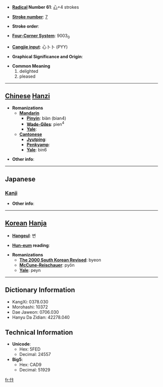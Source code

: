 * '''[[Wiktionary:Chinese radical index| Radical]] Number 61''': [[Wiktionary:Chinese radical index 心|心]]+4 strokes

* '''[[Wiktionary:Chinese total strokes index|Stroke number]]''': [[Wiktionary:Chinese total strokes index 7|7]]

* '''Stroke order''': 

* '''[[Wiktionary:Chinese four corner index|Four-Corner System]]''': 9003<sub>0</sub>

* '''[[Wiktionary:Chinese Cangjie index|Cangjie input]]''': 心卜卜 (PYY)

* '''Graphical Significance and Origin''': 

* '''Common Meaning'''
*#delighted
*# pleased


----

== [[Chinese]] [[Hanzi]] ==

* '''Romanizations'''
** '''[[Mandarin]]'''
*** '''[[Pinyin]]''': biàn (bian4)
*** '''[[Wade-Giles]]''': pien<sup>4</sup>
*** '''[[Yale]]''': 
** '''[[Cantonese]]'''
*** '''[[Jyutping]]''':
*** '''[[Penkyamp]]''': 
*** '''[[Yale]]''': bin6

* '''Other info''': 

----

==Japanese==
===[[Kanji]]===
{{kanji|on readings=[[へん]] (hen), [[べん]] (ben)
|kun readings=[[たのしむ]] (tanoshimu)
}}

* '''Other info''':  

----

== [[Korean]] [[Hanja]] ==

* '''[[Hangeul]]''': 변

* '''[[Hun-eum]] reading''': 

* '''Romanizations'''
** '''[[The 2000 South Korean Revised Romanization|The 2000 South Korean Revised]]''': byeon
** '''[[McCune-Reischauer]]''': pyŏn
** '''[[Yale]]''': peyn

----

== Dictionary Information ==

* KangXi: 0378.030
* Morohashi: 10372
* Dae Jaweon: 0706.030
* Hanyu Da Zidian: 42278.040

== Technical Information ==

* '''Unicode''':
** Hex: 5FED
** Decimal: 24557
* '''Big5''':
** Hex: CAD9
** Decimal: 51929

[[fr:忭]]